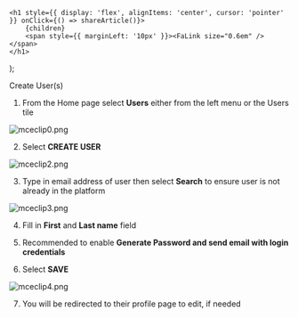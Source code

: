 

    <h1 style={{ display: 'flex', alignItems: 'center', cursor: 'pointer' }} onClick={() => shareArticle()}>
        {children} 
        <span style={{ marginLeft: '10px' }}><FaLink size="0.6em" /></span>
    </h1>
);

<ToastContainer />

<ClickableTitle>Create User(s)</ClickableTitle>




1. From the Home page select **Users** either from the left menu or the Users tile


![mceclip0.png](../../../resources/article-images/4413367372819-Create-User-s_1.png)


2. Select **CREATE USER**


![mceclip2.png](../../../resources/article-images/4413367372819-Create-User-s_2.png)


3. Type in email address of user then select **Search** to ensure user is not already in the platform


![mceclip3.png](../../../resources/article-images/4413367372819-Create-User-s_3.png)


4. Fill in **First** and **Last name** field 


5. Recommended to enable **Generate Password and send email with login credentials**


6. Select **SAVE**


![mceclip4.png](../../../resources/article-images/4413367372819-Create-User-s_4.png)


7. You will be redirected to their profile page to edit, if needed 


 




